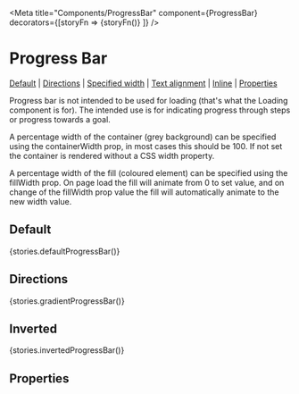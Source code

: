 
<Meta title="Components/ProgressBar" component={ProgressBar} decorators={[storyFn => <Box p="r">{storyFn()}</Box> ]} />

# Progress Bar

[Default](#default) | [Directions](#directions) | [Specified width](#specified-width) | [Text alignment](#text-alignment) | [Inline](#inline) | [Properties](#properties)

Progress bar is not intended to be used for loading (that's what the Loading component is for). The intended use is for indicating progress through steps or progress towards a goal.

A percentage width of the container (grey background) can be specified using the containerWidth prop, in most cases this should be 100. If not set the container is rendered without a CSS width property.

A percentage width of the fill (coloured element) can be specified using the fillWidth prop. On page load the fill will animate from 0 to set value, and on change of the fillWidth prop value the fill will automatically animate to the new width value.

## Default

<Preview>
  <Story name="defaultProgressBar">{stories.defaultProgressBar()}</Story>
</Preview>

## Directions

<Preview>
  <Story name="gradientProgressBar">{stories.gradientProgressBar()}</Story>
</Preview>

## Inverted

<Preview>
  <Story name="invertedProgressBar">{stories.invertedProgressBar()}</Story>
</Preview>

## Properties

<Props of={ProgressBar} />
